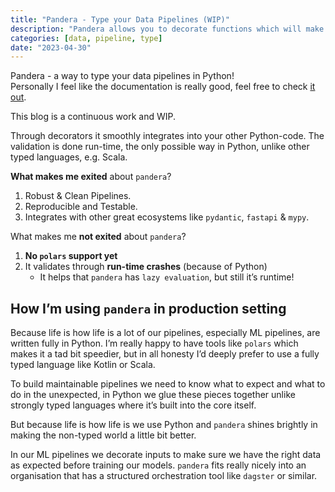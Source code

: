 ```yaml
---
title: "Pandera - Type your Data Pipelines (WIP)"
description: "Pandera allows you to decorate functions which will make your DataFrame's run-time typed. This means that developers & data engineers can expect something to be true, awesome!"
categories: [data, pipeline, type]
date: "2023-04-30"
---
```


Pandera - a way to type your data pipelines in Python!  
Personally I feel like the documentation is really good, feel free to check [it out](https://pandera.readthedocs.io/en/stable/).

:::{.callout-warning}
This blog is a continuous work and WIP.
:::

Through decorators it smoothly integrates into your other Python-code. The validation is done run-time, the only possible way in Python, unlike other typed languages, e.g. Scala.

**What makes me exited** about `pandera`?  

1. Robust & Clean Pipelines.
2. Reproducible and Testable.
3. Integrates with other great ecosystems like `pydantic`, `fastapi` & `mypy`.

What makes me **not exited** about `pandera`?

1. **No `polars` support yet**
2. It validates through **run-time crashes** (because of Python)
    - It helps that `pandera` has `lazy evaluation`, but still it's runtime!

## How I'm using `pandera` in production setting

Because life is how life is a lot of our pipelines, especially ML pipelines, are written fully in Python. I'm really happy to have tools like `polars` which makes it a tad bit speedier, but in all honesty I'd deeply prefer to use a fully typed language like Kotlin or Scala. 

To build maintainable pipelines we need to know what to expect and what to do in the unexpected, in Python we glue these pieces together unlike strongly typed languages where it's built 
into the core itself.

But because life is how life is we use Python and `pandera` shines brightly in making the non-typed world a little bit better.

In our ML pipelines we decorate inputs to make sure we have the right data as expected before training our models. `pandera` fits really nicely into an organisation that has a structured 
orchestration tool like `dagster` or similar.
